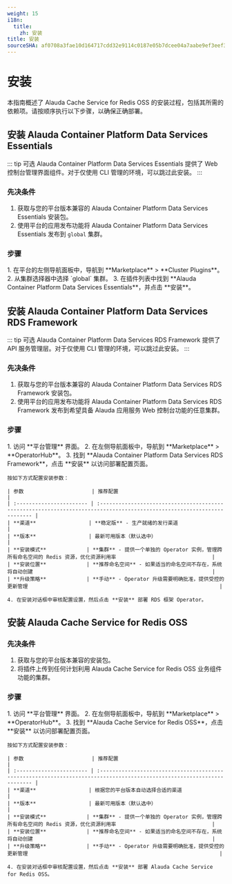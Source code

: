 ```yaml
---
weight: 15
i18n:
  title:
    zh: 安装
title: 安装
sourceSHA: af0708a3fae10d164717cdd32e9114c0187e05b7dcee04a7aabe9ef3eef3014f
---
```


# 安装

本指南概述了 Alauda Cache Service for Redis OSS 的安装过程，包括其所需的依赖项。请按顺序执行以下步骤，以确保正确部署。

## 安装 Alauda Container Platform Data Services Essentials

::: tip 可选
Alauda Container Platform Data Services Essentials 提供了 Web 控制台管理界面组件。对于仅使用 CLI 管理的环境，可以跳过此安装。
:::

### 先决条件

1. 获取与您的平台版本兼容的 Alauda Container Platform Data Services Essentials 安装包。
2. 使用平台的应用发布功能将 Alauda Container Platform Data Services Essentials 发布到 `global` 集群。

### 步骤

<Tabs>
  <Tab label="Web 控制台">
    1. 在平台的左侧导航面板中，导航到 **Marketplace** > **Cluster Plugins**。
    2. 从集群选择器中选择 `global` 集群。
    3. 在插件列表中找到 **Alauda Container Platform Data Services Essentials**，并点击 **安装**。
  </Tab>
</Tabs>

## 安装 Alauda Container Platform Data Services RDS Framework

::: tip 可选
Alauda Container Platform Data Services RDS Framework 提供了 API 服务管理层。对于仅使用 CLI 管理的环境，可以跳过此安装。
:::

### 先决条件

1. 获取与您的平台版本兼容的 Alauda Container Platform Data Services RDS Framework 安装包。
2. 使用平台的应用发布功能将 Alauda Container Platform Data Services RDS Framework 发布到希望具备 Alauda 应用服务 Web 控制台功能的任意集群。

### 步骤

<Tabs>
  <Tab label="Web 控制台">
    1. 访问 **平台管理** 界面。
    2. 在左侧导航面板中，导航到 **Marketplace** > **OperatorHub**。
    3. 找到 **Alauda Container Platform Data Services RDS Framework**，点击 **安装** 以访问部署配置页面。

    按如下方式配置安装参数：

    | 参数                      | 推荐配置                                                                                                                  |
    | :----------------------- | :---------------------------------------------------------------------------------------------------------------------- |
    | **渠道**                 | **稳定版** - 生产就绪的发行渠道                                                                                        |
    | **版本**                 | 最新可用版本（默认选中）                                                                                              |
    | **安装模式**             | **集群** - 提供一个单独的 Operator 实例，管理跨所有命名空间的 Redis 资源，优化资源利用率                               |
    | **安装位置**             | **推荐命名空间** - 如果适当的命名空间不存在，系统将自动创建                                                          |
    | **升级策略**             | **手动** - Operator 升级需要明确批准，提供受控的更新管理                                                              |

    4. 在安装对话框中审核配置设置，然后点击 **安装** 部署 RDS 框架 Operator。
  </Tab>
</Tabs>

## 安装 Alauda Cache Service for Redis OSS

### 先决条件

1. 获取与您的平台版本兼容的安装包。
2. 将插件上传到任何计划利用 Alauda Cache Service for Redis OSS 业务组件功能的集群。

### 步骤

<Tabs>
  <Tab label="Web 控制台">
    1. 访问 **平台管理** 界面。
    2. 在左侧导航面板中，导航到 **Marketplace** > **OperatorHub**。
    3. 找到 **Alauda Cache Service for Redis OSS**，点击 **安装** 以访问部署配置页面。

    按如下方式配置安装参数：

    | 参数                      | 推荐配置                                                                                                                  |
    | :----------------------- | :---------------------------------------------------------------------------------------------------------------------- |
    | **渠道**                 | 根据您的平台版本自动选择合适的渠道                                                                                    |
    | **版本**                 | 最新可用版本（默认选中）                                                                                              |
    | **安装模式**             | **集群** - 提供一个单独的 Operator 实例，管理跨所有命名空间的 Redis 资源，优化资源利用率                               |
    | **安装位置**             | **推荐命名空间** - 如果适当的命名空间不存在，系统将自动创建                                                          |
    | **升级策略**             | **手动** - Operator 升级需要明确批准，提供受控的更新管理                                                              |

    4. 在安装对话框中审核配置设置，然后点击 **安装** 部署 Alauda Cache Service for Redis OSS。
  </Tab>
</Tabs>
